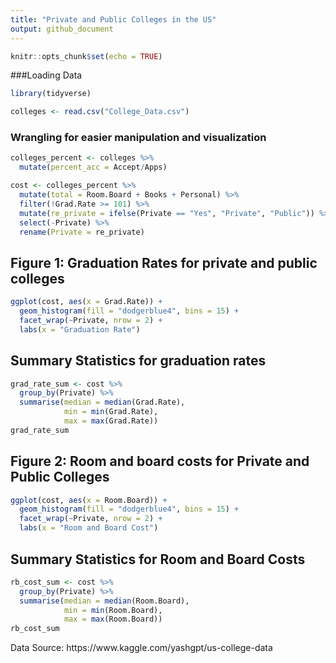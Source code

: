 ```yaml
---
title: "Private and Public Colleges in the US"
output: github_document
---
```


```r
knitr::opts_chunk$set(echo = TRUE)
```

###Loading Data

```r
library(tidyverse)
```

```r
colleges <- read.csv("College_Data.csv")
```

### Wrangling for easier manipulation and visualization

```r
colleges_percent <- colleges %>%
  mutate(percent_acc = Accept/Apps)
```

```r
cost <- colleges_percent %>%
  mutate(total = Room.Board + Books + Personal) %>%
  filter(!Grad.Rate >= 101) %>%
  mutate(re_private = ifelse(Private == "Yes", "Private", "Public")) %>%
  select(-Private) %>%
  rename(Private = re_private)
```

## Figure 1: Graduation Rates for private and public colleges
```r
ggplot(cost, aes(x = Grad.Rate)) +
  geom_histogram(fill = "dodgerblue4", bins = 15) +
  facet_wrap(~Private, nrow = 2) +
  labs(x = "Graduation Rate")
```

## Summary Statistics for graduation rates
```r
grad_rate_sum <- cost %>%
  group_by(Private) %>%
  summarise(median = median(Grad.Rate),
            min = min(Grad.Rate),
            max = max(Grad.Rate))
grad_rate_sum
```

## Figure 2: Room and board costs for Private and Public Colleges
```r
ggplot(cost, aes(x = Room.Board)) +
  geom_histogram(fill = "dodgerblue4", bins = 15) +
  facet_wrap(~Private, nrow = 2) +
  labs(x = "Room and Board Cost")
```

## Summary Statistics for Room and Board Costs
```r
rb_cost_sum <- cost %>%
  group_by(Private) %>%
  summarise(median = median(Room.Board),
            min = min(Room.Board),
            max = max(Room.Board))
rb_cost_sum
```

Data Source: https://www.kaggle.com/yashgpt/us-college-data
